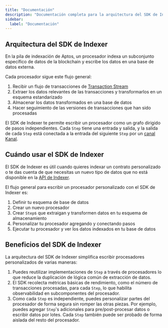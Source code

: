 ```yaml
---
title: "Documentación"
description: "Documentación completa para la arquitectura del SDK de Indexer de Aptos, desarrollo de procesadores e implementación de pipeline de datos personalizado"
sidebar:
  label: "Documentación"
---
```



## Arquitectura del SDK de Indexer

En la pila de indexación de Aptos, un procesador indexa un subconjunto específico de datos de la blockchain y escribe los datos en una base de datos externa.

Cada procesador sigue este flujo general:

1. Recibir un flujo de transacciones de [Transaction Stream](/build/indexer/txn-stream)
2. Extraer los datos relevantes de las transacciones y transformarlos en un esquema estandarizado
3. Almacenar los datos transformados en una base de datos
4. Hacer seguimiento de las versiones de transacciones que han sido procesadas

El SDK de Indexer te permite escribir un procesador como un grafo dirigido de pasos independientes.
Cada `Step` tiene una entrada y salida, y la salida de cada `Step` está conectada a la entrada del siguiente `Step` por un [canal Kanal](https://github.com/fereidani/kanal).

<center>
  <ThemedImage
    alt="Arquitectura de Procesador Personalizado del SDK de Indexer"
    sources={{
light: '~/images/indexer-custom-processor-light.svg',
dark: '~/images/indexer-custom-processor-dark.svg',
}}
  />
</center>

## Cuándo usar el SDK de Indexer

El SDK de Indexer es útil cuando quieres indexar un contrato personalizado o te das cuenta de que necesitas un nuevo tipo de datos que no está disponible en la [API de Indexer](/build/indexer/indexer-api).

El flujo general para escribir un procesador personalizado con el SDK de Indexer es:

1. Definir tu esquema de base de datos
2. Crear un nuevo procesador
3. Crear `Step`s que extraigan y transformen datos en tu esquema de almacenamiento
4. Personalizar tu procesador agregando y conectando pasos
5. Ejecutar tu procesador y ver los datos indexados en tu base de datos

## Beneficios del SDK de Indexer

La arquitectura del SDK de Indexer simplifica escribir procesadores personalizados de varias maneras:

1. Puedes reutilizar implementaciones de `Step` a través de procesadores lo que reduce la duplicación de lógica común de extracción de datos.
2. El SDK recolecta métricas básicas de rendimiento, como el número de transacciones procesadas, para cada `Step`, lo que habilita observabilidad en subcomponentes del procesador.
3. Como cada `Step` es independiente, puedes personalizar partes del procesador de forma segura sin romper las otras piezas.
   Por ejemplo, puedes agregar `Step`'s adicionales para pre/post-procesar datos o escribir datos por lotes. Cada `Step` también puede ser probado de forma aislada del resto del procesador.

